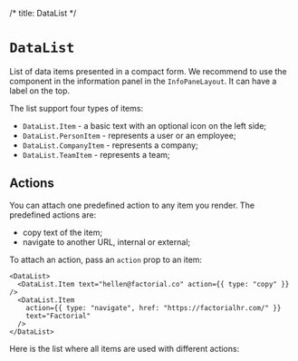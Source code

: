 /* 
  title: DataList
*/


<Meta of={DataListStories} title="DataList" />

# `DataList`

List of data items presented in a compact form. We recommend to use the
component in the information panel in the `InfoPaneLayout`. It can have a label
on the top.

<Canvas of={DataListStories.WithLabel} />

The list support four types of items:

- `DataList.Item` - a basic text with an optional icon on the left side;
- `DataList.PersonItem` - represents a user or an employee;
- `DataList.CompanyItem` - represents a company;
- `DataList.TeamItem` - represents a team;

## Actions

You can attach one predefined action to any item you render. The predefined
actions are:

- copy text of the item;
- navigate to another URL, internal or external;

To attach an action, pass an `action` prop to an item:

```tsx
<DataList>
  <DataList.Item text="hellen@factorial.co" action={{ type: "copy" }} />
  <DataList.Item
    action={{ type: "navigate", href: "https://factorialhr.com/" }}
    text="Factorial"
  />
</DataList>
```

Here is the list where all items are used with different actions:

<Canvas of={DataListStories.Primary} />
